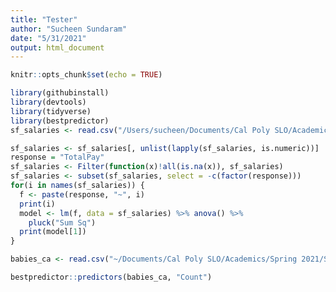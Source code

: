 ```yaml
---
title: "Tester"
author: "Sucheen Sundaram"
date: "5/31/2021"
output: html_document
---
```


```r
knitr::opts_chunk$set(echo = TRUE)
```

```r
library(githubinstall)
library(devtools)
library(tidyverse)
library(bestpredictor)
sf_salaries <- read.csv("/Users/sucheen/Documents/Cal Poly SLO/Academics/Spring 2021/STAT 331-01/Data/SF_Salaries_sub.csv")
```

```r
sf_salaries <- sf_salaries[, unlist(lapply(sf_salaries, is.numeric))]
response = "TotalPay"
sf_salaries <- Filter(function(x)!all(is.na(x)), sf_salaries)
sf_salaries <- subset(sf_salaries, select = -c(factor(response)))
for(i in names(sf_salaries)) {
  f <- paste(response, "~", i)
  print(i)
  model <- lm(f, data = sf_salaries) %>% anova() %>%
    pluck("Sum Sq")
  print(model[1])
}
```

```r
babies_ca <- read.csv("~/Documents/Cal Poly SLO/Academics/Spring 2021/STAT 331-01/Data/babies_ca.csv")

bestpredictor::predictors(babies_ca, "Count")
```
